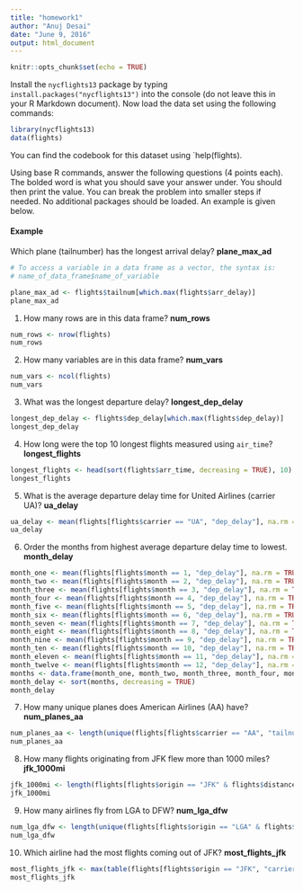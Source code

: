 ```yaml
---
title: "homework1"
author: "Anuj Desai"
date: "June 9, 2016"
output: html_document
---
```


```r
knitr::opts_chunk$set(echo = TRUE)
```

Install the `nycflights13` package by typing `install.packages("nycflights13")` into the console (do not leave this in your R Markdown document).  Now load the data set using the following commands:

```r
library(nycflights13)
data(flights)
```

You can find the codebook for this dataset using `help(flights).

Using base R commands, answer the following questions (4 points each).  The bolded word is what you should save your answer under.  You should then print the value.  You can break the problem into smaller steps if needed.  No additional packages should be loaded.  An example is given below.

#### Example
Which plane (tailnumber) has the longest arrival delay? __plane_max_ad__
```r
# To access a variable in a data frame as a vector, the syntax is:
# name_of_data_frame$name_of_variable

plane_max_ad <- flights$tailnum[which.max(flights$arr_delay)]
plane_max_ad
```

1. How many rows are in this data frame? __num_rows__
```r
num_rows <- nrow(flights)
num_rows
```

2. How many variables are in this data frame? __num_vars__
```r
num_vars <- ncol(flights)
num_vars
```

3. What was the longest departure delay? __longest_dep_delay__
```r
longest_dep_delay <- flights$dep_delay[which.max(flights$dep_delay)]
longest_dep_delay
```

4. How long were the top 10 longest flights measured using `air_time`? __longest_flights__
```r
longest_flights <- head(sort(flights$arr_time, decreasing = TRUE), 10)
longest_flights
```

5. What is the average departure delay time for United Airlines (carrier UA)? __ua_delay__
```r
ua_delay <- mean(flights[flights$carrier == "UA", "dep_delay"], na.rm = TRUE)
ua_delay
```

6. Order the months from highest average departure delay time to lowest.  __month_delay__
```r
month_one <- mean(flights[flights$month == 1, "dep_delay"], na.rm = TRUE)
month_two <- mean(flights[flights$month == 2, "dep_delay"], na.rm = TRUE)
month_three <- mean(flights[flights$month == 3, "dep_delay"], na.rm = TRUE)
month_four <- mean(flights[flights$month == 4, "dep_delay"], na.rm = TRUE)
month_five <- mean(flights[flights$month == 5, "dep_delay"], na.rm = TRUE)
month_six <- mean(flights[flights$month == 6, "dep_delay"], na.rm = TRUE)
month_seven <- mean(flights[flights$month == 7, "dep_delay"], na.rm = TRUE)
month_eight <- mean(flights[flights$month == 8, "dep_delay"], na.rm = TRUE)
month_nine <- mean(flights[flights$month == 9, "dep_delay"], na.rm = TRUE)
month_ten <- mean(flights[flights$month == 10, "dep_delay"], na.rm = TRUE)
month_eleven <- mean(flights[flights$month == 11, "dep_delay"], na.rm = TRUE)
month_twelve <- mean(flights[flights$month == 12, "dep_delay"], na.rm = TRUE)
months <- data.frame(month_one, month_two, month_three, month_four, month_five, month_six, month_seven, month_eight, month_nine, month_ten, month_eleven, month_twelve)
month_delay <- sort(months, decreasing = TRUE)
month_delay
```

7. How many unique planes does American Airlines (AA) have? __num_planes_aa__
```r
num_planes_aa <- length(unique(flights[flights$carrier == "AA", "tailnum"]))
num_planes_aa
```

8. How many flights originating from JFK flew more than 1000 miles? __jfk_1000mi__
```r
jfk_1000mi <- length(flights[flights$origin == "JFK" & flights$distance > 1000, ])
jfk_1000mi
```

9. How many airlines fly from LGA to DFW? __num_lga_dfw__
```r
num_lga_dfw <- length(unique(flights[flights$origin == "LGA" & flights$dest == "DFW", "carrier"]))
num_lga_dfw
```

10. Which airline had the most flights coming out of JFK? __most_flights_jfk__
```r
most_flights_jfk <- max(table(flights[flights$origin == "JFK", "carrier"]))
most_flights_jfk
```


